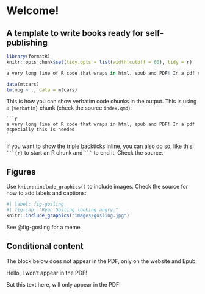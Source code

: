 # Welcome! {.unnumbered}
## A template to write books ready for self-publishing

```r
library(formatR)
knitr::opts_chunk$set(tidy.opts = list(width.cutoff = 60), tidy = r)
```

```r
a very long line of R code that wraps in html, epub and PDF! In a pdf especially this is needed
```

```r

data(mtcars)
lm(mpg ~ ., data = mtcars)

```

This is how you can show verbatim code chunks in the output. This is using
a `{verbatim}` chunk (check the source `index.qmd`):

````verbatim
```r
a very long line of R code that wraps in html, epub and PDF! In a pdf especially this is needed
```
````

If you want to show the triple backticks inline, you can also do so, like this:
```` ```{r} ```` to start an R chunk and ```` ``` ```` to end it. Check the source.

## Figures

Use `knitr::include_graphics()` to include images. Check the source for how to add
labels and captions:

```r
#| label: fig-gosling
#| fig-cap: "Ryan Gosling looking angry."
knitr::include_graphics("images/gosling.jpg")
```

See @fig-gosling for a meme.

## Conditional content

The block below does not appear in the PDF, only on the website and Epub:

::: {.content-hidden when-format="pdf"}
Hello, I won't appear in the PDF!
:::

::: {.content-visible when-format="pdf"}
But this text here, will only appear in the PDF!
:::
